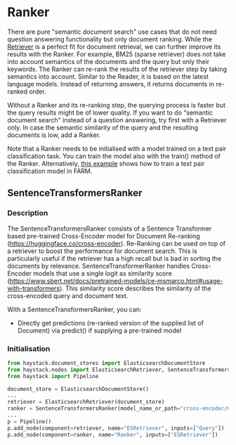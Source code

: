 # Ranker

There are pure "semantic document search" use cases that do not need question answering functionality but only document ranking.
While the [Retriever](/components/v1.2.0/retriever) is a perfect fit for document retrieval, we can further improve its results with the Ranker.
For example, BM25 (sparse retriever) does not take into account semantics of the documents and the query but only their keywords.
The Ranker can re-rank the results of the retriever step by taking semantics into account.
Similar to the Reader, it is based on the latest language models.
Instead of returning answers, it returns documents in re-ranked order.

Without a Ranker and its re-ranking step, the querying process is faster but the query results might be of lower quality.
If you want to do "semantic document search" instead of a question answering, try first with a Retriever only.
In case the semantic similarity of the query and the resulting documents is low, add a Ranker.

Note that a Ranker needs to be initialised with a model trained on a text pair classification task.
You can train the model also with the train() method of the Ranker.
Alternatively, [this example](https://github.com/deepset-ai/FARM/blob/master/examples/text_pair_classification.py) shows how to train a text pair classification model in FARM.

<div style={{ marginBottom: "3rem" }} />

## SentenceTransformersRanker

### Description

The SentenceTransformersRanker consists of a Sentence Transformer based pre-trained Cross-Encoder model for Document Re-ranking (https://huggingface.co/cross-encoder).
Re-Ranking can be used on top of a retriever to boost the performance for document search. This is particularly useful if the retriever has a high recall but is bad in sorting the documents by relevance.
SentenceTransformerRanker handles Cross-Encoder models that use a single logit as similarity score (https://www.sbert.net/docs/pretrained-models/ce-msmarco.html#usage-with-transformers). This similarity score describes the similarity of the cross-encoded query and document text.

With a SentenceTransformersRanker, you can:

- Directly get predictions (re-ranked version of the supplied list of Document) via predict() if supplying a pre-trained model

<div style={{ marginBottom: "3rem" }} />

### Initialisation

```python
from haystack.document_stores import ElasticsearchDocumentStore
from haystack.nodes import ElasticsearchRetriever, SentenceTransformersRanker
from haystack import Pipeline

document_store = ElasticsearchDocumentStore()
...
retriever = ElasticsearchRetriever(document_store)
ranker = SentenceTransformersRanker(model_name_or_path="cross-encoder/ms-marco-MiniLM-L-12-v2")
...
p = Pipeline()
p.add_node(component=retriever, name="ESRetriever", inputs=["Query"])
p.add_node(component=ranker, name="Ranker", inputs=["ESRetriever"])
```
